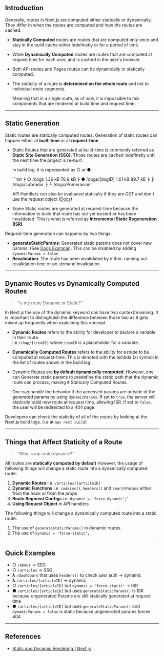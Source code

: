 
## Introduction

Generally, routes in Next.js are computed either <Blue>statically</Blue> or <Purple>dynamically</Purple>. They differ in when the routes are computed and how the routes are cached.

- <B>Statically Computed</B> routes are routes that are computed <Blue>only once</Blue> and <Blue>stay in the build cache</Blue> either indefinetly or for a period of time.




- While <B>Dynamically Computed</B> routes are routes that are computed at <Purple>request time</Purple> for each user, and is <Purple>cached in the user's browser</Purple>.


- Both API routes and Pages routes can be dynamically or statically computed.


- The staticity of a route is <b>determined on the whole route</b> and not to individual route segments.
  
  Meaning that in a single route, as of now, it is impossible to mix components that are rendered at build time and request time.



---



## Static Generation

Static routes are statically computed routes. Generation of static routes can happen either at <b>built-time</b> or at <b>request-time</b>. 

- Static Routes that are generated at <Blue>build-time</Blue> is commonly referred as **Static Site Generation (SSG)**. Those routes are cached indefinetly until the next time the project is re-built. 

  In build log, it is represented as ○ or ●

  <CodeSnippet title="Build Log">
  ```txt
  ├ ○ /dogs               1.36 kB        78.9 kB
  ├ ● /dogs/[dogID]       1.01 kB        89.7 kB
  ├   ├ /dogs/Labrador
  ├   └ /dogs/Pomeranian
  ```
  </CodeSnippet>

  API Handlers can also be evaluated statically if they are GET and don't use the request object ([Docs](https://nextjs.org/docs/app/building-your-application/routing/router-handlers#static-route-handlers))

- Some Static routes are generated at <Purple>request-time</Purple> because the information to build that route has not yet existed or has been invalidated. This is what is referred as **Incremental Static Regeneration (ISR)**.

Request-time generation can happens by two things:

- **generateStaticParams**: Generated static params does not cover new params. (See [Dogs Example](/routing/static-vs-dynamic-computation/dogs/Retriever)). This can be disabled by adding `dynamicParams = false`
- **Revalidation**: The route has been invalidated by either: running out revalidation time or on-demand invalidation


---


## Dynamic Routes vs Dynamically Computed Routes

> "Is my route Dynamic or Static?"

In Next.js the use of the dynamic keyword can have two context/meaning. It is important to distinghuish the difference between those two as it gets mixed up frequently when explaining this concept.

- <B>Dynamic Routes</B> refers to the ability for developer to declare a variable in their route.\
  i.e `/shop/[itemID]` where `itemID` is a placeholder for a variable.

- <B>Dynamically Computed Routes</B> refers to the ability for a route to be computed at <Purple>request-time</Purple>. This is denoted with the lambda (`λ`) symbol in the list of routes shown in the build log 

- Dynamic Routes are **by default dynamically computed**. However, one can Generate static params to predefine the static path that the dynamic route can process, making it Statically Computed Routes.

  One can handle the behavior if the accessed params are outside of the generated params by using `dynamicParams`. If set to `true`, the server will statically build new route at request time, allowing ISR. If set to `false`, the user will be redirected to a 404 page.



Developers can check the staticity of all of the routes by looking at the Next.js build logs. (i.e at `npx next build`)



---



## Things that Affect Staticity of a Route

> "Why is my route dynamic?"

All routes are <B>statically computed by default</B> However, the usage of following things will change a static route into a dynamically computed route:

1. <B>Dynamic Routes</B> i.e. `/articles/[articleID]`
2. <B>Dynamic Functions</B> i.e. `cookies()`, `headers()` and `searchParams` either from the hook or from the props
3. <B>Route Segment Configs</B> i.e. `dynamic = 'force-dynamic';`'
4. <B>Using Request Object</B> in API handlers


The following things will change a dynamically computed route into a static route: 

1. The use of `generateStaticParams()` in dynamic routes.
2. The use of `dynamic = 'force-static';`



---



## Quick Examples

- ○ `/about` -> SSG
- ○ `/articles` -> SSG
- **λ** `/dashboard` that uses `headers()` to check user auth -> dynamic
- **λ** `/articles/[articleID]` -> dynamic
- ○ `/articles/[articleID]` but `dynamic = 'force-static'` -> ISR
- ● `/articles/[articleID]` but uses `generateStaticParams()` is ISR because ungenerated Params are still statically generated at request time
- ● `/articles/[articleID]` but uses `generateStaticParams()` and `dynamicParams = false` is static because ungenerated params forces 404




---




## References

- [Static and Dynamic Rendering | Next.js](https://nextjs.org/docs/app/building-your-application/rendering/static-and-dynamic-rendering)
